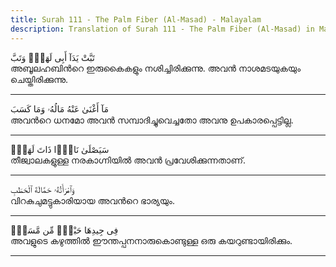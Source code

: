```yaml
---
title: Surah 111 - The Palm Fiber (Al-Masad) - Malayalam
description: Translation of Surah 111 - The Palm Fiber (Al-Masad) in Malayalam
---
```





<Aside type="quran" title="1">
تَبَّتْ يَدَآ أَبِى لَهَبٍۢ وَتَبَّ
</Aside>

<Aside type="reference" title="1">
അബൂലഹബിന്‍റെ ഇരുകൈകളും നശിച്ചിരിക്കുന്നു. അവന്‍ നാശമടയുകയും ചെയ്തിരിക്കുന്നു.
</Aside>

---

<Aside type="quran" title="2">
مَآ أَغْنَىٰ عَنْهُ مَالُهُۥ وَمَا كَسَبَ
</Aside>

<Aside type="reference" title="2">
അവന്‍റെ ധനമോ അവന്‍ സമ്പാദിച്ചുവെച്ചതോ അവനു ഉപകാരപ്പെട്ടില്ല.
</Aside>

---

<Aside type="quran" title="3">
سَيَصْلَىٰ نَارًۭا ذَاتَ لَهَبٍۢ
</Aside>

<Aside type="reference" title="3">
തീജ്വാലകളുള്ള നരകാഗ്നിയില്‍ അവന്‍ പ്രവേശിക്കുന്നതാണ്‌.
</Aside>

---

<Aside type="quran" title="4">
وَٱمْرَأَتُهُۥ حَمَّالَةَ ٱلْحَطَبِ
</Aside>

<Aside type="reference" title="4">
വിറകുചുമട്ടുകാരിയായ അവന്‍റെ ഭാര്യയും.
</Aside>

---

<Aside type="quran" title="5">
فِى جِيدِهَا حَبْلٌۭ مِّن مَّسَدٍۭ
</Aside>

<Aside type="reference" title="5">
അവളുടെ കഴുത്തില്‍ ഈന്തപ്പനനാരുകൊണ്ടുള്ള ഒരു കയറുണ്ടായിരിക്കും.
</Aside>

---

